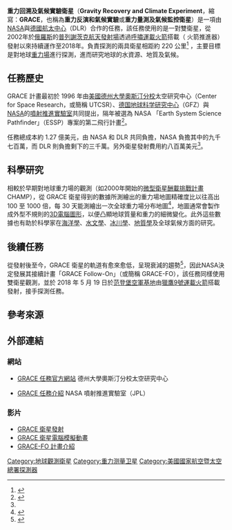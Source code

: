 {{NoteTA|G1=IT
|1=zh-cn:德国宇航中心; zh-tw:德國航太中心;
|2=zh-cn:三维; zh-tw:3D;
|3=zh-cn:空间研究中心; zh-tw:太空研究中心;
}}
{{Infobox spaceflight |auto=all
| name                  = 重力回溯及氣候實驗衛星<br />GRACE
| names_list            = GRACE-1 & GRACE-2<ref name="NSSDCA G1">{{cite web |url=http://nssdc.gsfc.nasa.gov/nmc/spacecraftDisplay.do?id=2002-012A |title=GRACE 1 |work=National Space Science Data Center |publisher=NASA |accessdate=17 August 2016 |archive-date=2012-10-23 |archive-url=https://web.archive.org/web/20121023180659/http://nssdc.gsfc.nasa.gov/nmc/spacecraftDisplay.do?id=2002-012A |dead-url=no }}</ref><ref name="NSSDCA G2">{{cite web |url=http://nssdc.gsfc.nasa.gov/nmc/spacecraftDisplay.do?id=2002-012B |title=GRACE 2 |work=National Space Science Data Center |publisher=NASA |accessdate=17 August 2016 |archive-date=2012-10-23 |archive-url=https://web.archive.org/web/20121023180719/http://nssdc.gsfc.nasa.gov/nmc/spacecraftDisplay.do?id=2002-012B |dead-url=no }}</ref> <br/> Tom & Jerry<ref name="NSSDCA G1" /><ref name="NSSDCA G2" /> <br /> ESSP-2A & ESSP-2B<ref name="gunters">{{cite web |url=http://space.skyrocket.de/doc_sdat/grace.htm |title=GRACE (ESSP 2) |work=Gunter's Space Page |accessdate=10 December 2017 |archive-date=2021-02-24 |archive-url=https://web.archive.org/web/20210224182126/https://space.skyrocket.de/doc_sdat/grace.htm |dead-url=no }}</ref>
| image                 = GRACE spacecraft model 2.png
| image_caption         = 
| image_size            = 275px

| mission_type          = [[地球科學|地球科學]]觀測衛星
| operator              = [[NASA|NASA]] · [[德國航空太空中心|DLR]]
| COSPAR_ID             = '''GRACE-1：'''{{cospar|2002-012A}}<br />'''GRACE-2：'''{{cospar|2002-012B}}
| SATCAT                = '''GRACE-1：'''27391<br />'''GRACE-2：'''27392
| website               = {{URL|http://www.csr.utexas.edu/grace}}
| mission_duration      = 原定5年<br />實際共運作{{Age in years, months and days|2002|3|17|2017|10|27}}

| spacecraft_bus        = Flexbus<ref name="gunters" />
| manufacturer          = [[Astrium|Astrium]]
| launch_mass           = 487 公斤 x 兩枚<ref name="presskit-launch">{{cite web |url=https://www.jpl.nasa.gov/news/press_kits/gracelaunch.pdf |title=GRACE Launch: Press Kit |publisher=NASA |date=March 2002 |accessdate=11 December 2017 |archive-date=2021-04-21 |archive-url=https://web.archive.org/web/20210421114340/https://www.jpl.nasa.gov/news/press_kits/gracelaunch.pdf |dead-url=no }}</ref>
| dry_mass              = 
| dimensions            = 長 312.3 cm, 高 72 cm<br />底部寬 194.2 cm<br />頂部寬 69.3 cm<ref>{{cite web|title=GRACE (Gravity Recovery And Climate Experiment)|url=https://directory.eoportal.org/web/eoportal/satellite-missions/g/grace|website=Satellite Missions Database - eoPortal|publisher=[[ESA|ESA]]|accessdate=2016-05-21|archive-date=2021-04-13|archive-url=https://web.archive.org/web/20210413100318/https://directory.eoportal.org/web/eoportal/satellite-missions/g/grace|dead-url=no}}</ref><ref name="presskit-launch" />
| power                 = <!--end-of-life power, in watts-->

| launch_date           = 2002年3月17日<br />9時21分 [[UTC|UTC]]<ref name="nssdc-orbit">{{cite web |url=https://nssdc.gsfc.nasa.gov/nmc/spacecraftOrbit.do?id=2002-012A |title=Trajectory Details: GRACE 1 |work=National Space Science Data Center |publisher=NASA |accessdate=10 December 2017 |archive-date=2016-03-04 |archive-url=https://web.archive.org/web/20160304122628/http://nssdc.gsfc.nasa.gov/nmc/spacecraftOrbit.do?id=2002-012A |dead-url=no }}</ref>
| launch_rocket         = [[呼嘯運載火箭|呼嘯運載火箭]]<ref name="gunters" />
| launch_site           = [[普列謝茨克航天發射場|普列謝茨克航天發射場]]<br />133號火箭發射複合體<ref name="gunters" />
| launch_contractor     = {{link-en|Eurockot|Eurockot Launch Services}}
| entered_service       =

| declared              = 2017年10月27日<ref name="end-of-science-mission">{{cite web |url=https://www.jpl.nasa.gov/news/news.php?feature=6984 |title=Prolific Earth Gravity Satellites End Science Mission |last=NASA |date=27 October 2017 |accessdate=31 October 2017 |archive-date=2017-11-18 |archive-url=https://web.archive.org/web/20171118213021/https://www.jpl.nasa.gov/news/news.php?feature=6984 |dead-url=no }}</ref>
| disposal_type         = [[再入|再入大氣層]] 
| decay_date            = {{nowrap|'''GRACE-1：'''<br />{{in5}}2018年3月10日<br />{{in5}}6時09分 UTC<ref name="decay-1">{{cite web |url=https://www.space-track.org/basicspacedata/query/class/tip/NORAD_CAT_ID/27391/orderby/ID%20DESC/format/html/ |title=Decay Data: GRACE-1 |publisher=Space-Track |date=10 March 2018 |accessdate=11 March 2018 |archive-date=2020-12-28 |archive-url=https://web.archive.org/web/20201228045854/https://www.space-track.org/basicspacedata/query/class/tip/NORAD_CAT_ID/27391/orderby/ID%20DESC/format/html |dead-url=yes }}</ref>}} <br /> {{in5}}{{coord|-45.9|20.4}} <br /> {{nowrap|'''GRACE-2：'''<br />{{in5}}2017年12月24日<br />{{in5}}0時16分 UTC<ref name="decay-2">{{cite web |url=https://www.space-track.org/basicspacedata/query/class/tip/NORAD_CAT_ID/27392/orderby/ID%20DESC/format/html/ |title=Decay Data: GRACE-2 |publisher=Space-Track |date=24 December 2017 |accessdate=13 February 2018 }}{{Dead link|date=2019年5月 |bot=InternetArchiveBot |fix-attempted=yes }}</ref>}} <br /> {{in5}}{{coord|63.9|-160.9}}

| orbit_reference       = [[地心軌道|地心軌道]]
| orbit_regime          = [[太陽同步軌道|太陽同步軌道]]
| orbit_semimajor       = 6741 公里（2016年5月）<ref name = satview1/><ref name = satview2/>
| orbit_eccentricity    = 0.0006346<small>（GRACE-1<ref name = heavensabove1>{{cite web|title=GRACE-1 - Orbit|url=https://www.heavens-above.com/orbit.aspx?satid=27391|website=[[Heavens-Above|Heavens-Above]]|accessdate=2019-01-23|archive-date=2019-01-23|archive-url=https://web.archive.org/web/20190123223655/https://www.heavens-above.com/orbit.aspx?satid=27391|dead-url=no}}</ref>）</small><br />0.0002005<small>（GRACE-2<ref name = heavensabove2>{{cite web|title=GRACE-2 - Orbit|url=https://www.heavens-above.com/orbit.aspx?satid=27392|website=[[Heavens-Above|Heavens-Above]]|accessdate=2019-01-23|archive-date=2019-01-23|archive-url=https://web.archive.org/web/20190123223611/https://www.heavens-above.com/orbit.aspx?satid=27392|dead-url=no}}</ref>）</small>
| orbit_periapsis       = 152 公里<small>（GRACE-1<ref name = heavensabove1/>）</small><br />131 公里<small>（GRACE-2<ref name = heavensabove2/>）</small>
| orbit_apoapsis        = 161 公里<small>（GRACE-1<ref name = heavensabove1/>）</small><br />134 公里<small>（GRACE-2<ref name = heavensabove2/>）</small>
| orbit_inclination     = 88.9490°<small>（GRACE-1<ref name = heavensabove1/>）</small><br />88.9684°<small>（GRACE-2<ref name = heavensabove2/>）</small>
| orbit_period          = 91.8 分鐘（2016年5月）<ref name = satview1>{{cite web|title=GRACE-1(NORAD 27391U) - Tracking|url=http://www.satview.org/?sat_id=27391U|website=SATVIEW|accessdate=2016-05-21|archive-date=2020-11-26|archive-url=https://web.archive.org/web/20201126102500/https://www.satview.org/?sat_id=27391U|dead-url=no}}</ref><ref name = satview2>{{cite web|title=GRACE-2(NORAD 27392U) - Tracking|url=http://www.satview.org/?sat_id=27392U|website=SATVIEW|accessdate=2016-05-21|archive-date=2020-11-26|archive-url=https://web.archive.org/web/20201126090948/https://www.satview.org/?sat_id=27392U|dead-url=no}}</ref>
| orbit_epoch           = 2018-03-09 21:59:42 UTC<small>（GRACE-1<ref name = heavensabove1/>）</small><br />2017-12-23 22:29:47 UTC<small>（GRACE-2<ref name = heavensabove2/>）</small>
| apsis                 = 地

| instruments           = <!--a list of instruments on the satellite-->
}}

'''重力回溯及氣候實驗衛星'''（'''Gravity Recovery and Climate Experiment'''，縮寫：'''GRACE'''，也稱為'''重力反演和氣候實驗'''或'''重力量測及氣候監控衛星'''）是一項由[[NASA|NASA]]與[[德國航空太空中心|德國航太中心]]（DLR）合作的任務，該任務使用的是一對雙衛星，從2002年於[[俄羅斯|俄羅斯]]的[[普列謝茨克航天發射場|普列謝茨克航天發射場]]透過[[呼嘯運載火箭|呼嘯運載火箭]]搭載（{{link-en|和風-KM|Briz-KM}} 火箭推進器）發射以來持續運作至2018年。負責探測的兩具衛星相距約 220 公里<ref>{{cite web|title=GRACE Mission|url=http://podaac.jpl.nasa.gov/GRACE|website=Physical Oceanography Distributed Active Archive Center (PO.DAAC)|publisher=[[JPL|JPL]]|accessdate=2016-05-21|archive-date=2021-05-06|archive-url=https://web.archive.org/web/20210506135336/https://podaac.jpl.nasa.gov/grace|dead-url=no}}</ref>
，主要目標是對地球[[重力場|重力場]]進行探測，進而研究地球的水資源、地質及氣候。

== 任務歷史 ==
GRACE 計畫最初於 1996 年由[[美國|美國]][[德州大學奧斯汀分校|德州大學奧斯汀分校]]太空研究中心（Center for Space Research，或簡稱 UTCSR）、[[德国地球科学研究中心|德国地球科学研究中心]]（GFZ）與[[NASA|NASA]]的[[噴射推進實驗室|噴射推進實驗室]]共同提出，隔年被選為 NASA 「Earth System Science Pathfinder」（ESSP）專案的第二飛行計畫<ref>{{cite web|title=Gravity Recovery and Climate Experiment (GRACE) Mission|url=http://www.gfz-potsdam.de/en/grace/|publisher=German Research Centre for Geosciences (GFZ)|accessdate=2016-05-21|archive-date=2021-02-23|archive-url=https://web.archive.org/web/20210223041751/https://www.gfz-potsdam.de/en/grace/|dead-url=no}}</ref>。

任務總成本約 1.27 億美元，由 NASA 和 DLR 共同負擔，NASA 負擔其中的九千七百萬，而 DLR 則負擔剩下的三千萬。另外衛星發射費用約八百萬美元<ref name = spaceflightnow />。

== 科學研究 ==
相較於早期對地球重力場的觀測（如2000年開始的[[微型衛星酬載挑戰計畫|微型衛星酬載挑戰計畫]] CHAMP），從 GRACE 衛星得到的數據所測繪出的重力場地圖精確度比以往高出 100 至 1000 倍，每 30 天能測繪出一次全球重力場分布地圖<ref name = spaceflightnow >{{cite news | author = Spaceflight Now | work = Spaceflight Now | title = Gravity mapping satellites launched into space | url = http://spaceflightnow.com/rockot/grace/ | date = 2002-03-17 | accessdate = 2016-05-21 | archive-date = 2021-02-11 | archive-url = https://web.archive.org/web/20210211083002/https://spaceflightnow.com/rockot/grace/ | dead-url = no }}</ref>，地圖通常會製作成外型不規則的[[3D電腦圖形|3D電腦圖形]]，以便凸顯地球質量和重力的細微變化。此外這些數據也有助於科學家在[[海洋學|海洋學]]、[[水文學|水文學]]、[[冰川學|冰川學]]、[[地質學|地質學]]及全球氣候方面的研究。

== 後續任務 ==
從發射後至今，GRACE 衛星的軌道有愈來愈低，呈現衰減的趨勢<ref>{{cite web|title=GRACE Orbit Lifetime Prediction|url=http://www.csr.utexas.edu/grace/operations/lifetime_plots/|website=Center for Space Research|publisher=[[University_of_Texas_at_Austin|University of Texas at Austin]]|accessdate=2016-05-21|deadurl=yes|archiveurl=https://web.archive.org/web/20160529054258/http://www.csr.utexas.edu/grace/operations/lifetime_plots/|archivedate=2016-05-29}}</ref>，因此NASA決定發展其接續計畫「GRACE Follow-On」（或簡稱 GRACE-FO），該任務同樣使用雙衛星觀測，並於 2018 年 5 月 19 日於[[范登堡空軍基地|范登堡空軍基地]]由[[獵鷹9號運載火箭|獵鷹9號運載火箭]]搭載發射，接手探測任務。

== 參考來源 ==
{{reflist}}

== 外部連結 ==
=== 網站 ===
* {{en}}[http://www.csr.utexas.edu/grace/ GRACE 任務官方網站] {{Wayback|url=http://www.csr.utexas.edu/grace/ |date=20091201022216 }} 德州大學奧斯汀分校太空研究中心
* {{en}}[http://grace.jpl.nasa.gov/ GRACE 任務介紹] {{Wayback|url=http://grace.jpl.nasa.gov/ |date=20210513192203 }} NASA 噴射推進實驗室（JPL）

=== 影片 ===
* [https://www.youtube.com/watch?v=hWJSVUcBWG0 GRACE 衛星發射] {{Wayback|url=https://www.youtube.com/watch?v=hWJSVUcBWG0 |date=20170511000623 }}
* [https://www.youtube.com/watch?v=v6TigAG1qv0 GRACE 衛星電腦模擬動畫] {{Wayback|url=https://www.youtube.com/watch?v=v6TigAG1qv0 |date=20190425165921 }}
* [https://www.youtube.com/watch?v=ZlQvxBreLng GRACE-FO 計畫介紹] {{Wayback|url=https://www.youtube.com/watch?v=ZlQvxBreLng |date=20210405232621 }}

{{太空氣象觀測}}

[[Category:地球觀測衛星|Category:地球觀測衛星]]
[[Category:重力测量卫星|Category:重力测量卫星]]
[[Category:美國國家航空暨太空總署探測器|Category:美國國家航空暨太空總署探測器]]